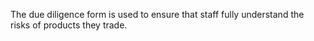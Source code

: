 The due diligence form is used to ensure that staff fully understand the risks of products they trade.